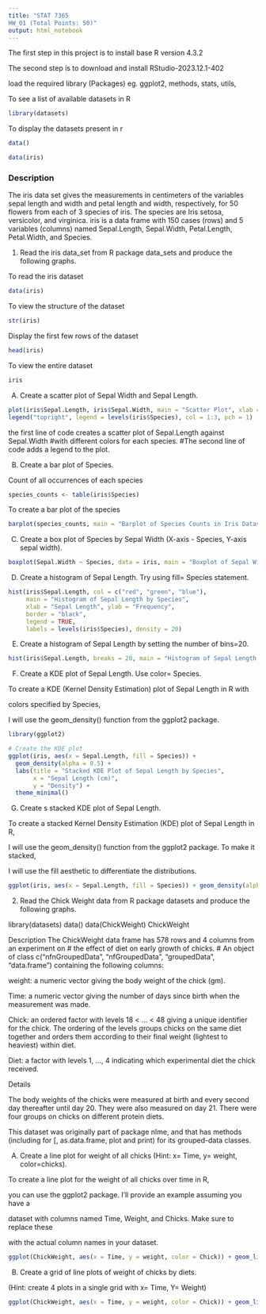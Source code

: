 ---
title: "STAT 7365 
HW_01 (Total Points: 50)"
output: html_notebook
---

The first step in this project is to install base R version 4.3.2

The second step is to download and install RStudio-2023.12.1-402

load the required library (Packages) eg. ggplot2, methods, stats, utils,

To see a list of available datasets in R

```{r}
library(datasets)
```

To display the datasets present in r

```{r}
data()
```

```{r}
data(iris)
```

### Description

The iris data set gives the measurements in centimeters of the variables sepal length and width and petal length and width, respectively, for 50 flowers from each of 3 species of iris. The species are Iris setosa, versicolor, and virginica. iris is a data frame with 150 cases (rows) and 5 variables (columns) named Sepal.Length, Sepal.Width, Petal.Length, Petal.Width, and Species.

1.  Read the iris data_set from R package data_sets and produce the following graphs.

To read the iris dataset

```{r}
data(iris)
```

To view the structure of the dataset

```{r}
str(iris)
```

Display the first few rows of the dataset

```{r}
head(iris)
```

To view the entire dataset

```{r}
iris
```

A)  Create a scatter plot of Sepal Width and Sepal Length.

```{r}
plot(iris$Sepal.Length, iris$Sepal.Width, main = "Scatter Plot", xlab = "Sepal Length", ylab = "Sepal Width", col = iris$Species)
legend("topright", legend = levels(iris$Species), col = 1:3, pch = 1)
```

the first line of code creates a scatter plot of Sepal.Length against Sepal.Width #with different colors for each species. #The second line of code adds a legend to the plot.

B)  Create a bar plot of Species.

Count of all occurrences of each species

```{r}
species_counts <- table(iris$Species)
```

To create a bar plot of the species

```{r}
barplot(species_counts, main = "Barplot of Species Counts in Iris Dataset", xlab = "Species", ylab = "Count", col = c("red", "green", "blue"), legend.text = TRUE)
```

C)  Create a box plot of Species by Sepal Width (X-axis - Species, Y-axis sepal width).

```{r}
boxplot(Sepal.Width ~ Species, data = iris, main = "Boxplot of Sepal Width by Species", xlab = "Species", ylab = "Sepal Width", col = c("red", "green", "blue"))
```

D)  Create a histogram of Sepal Length. Try using fill= Species statement.

```{r}
hist(iris$Sepal.Length, col = c("red", "green", "blue"),
     main = "Histogram of Sepal Length by Species",
     xlab = "Sepal Length", ylab = "Frequency",
     border = "black",
     legend = TRUE,
     labels = levels(iris$Species), density = 20)
```

E)  Create a histogram of Sepal Length by setting the number of bins=20.

```{r}
hist(iris$Sepal.Length, breaks = 20, main = "Histogram of Sepal Length (20 Bins)", xlab = "Sepal Length", ylab = "Frequency", border = "black")
```

F)  Create a KDE plot of Sepal Length. Use color= Species.

To create a KDE (Kernel Density Estimation) plot of Sepal Length in R with

colors specified by Species,

I will use the geom_density() function from the ggplot2 package.

```{r}
library(ggplot2)

# Create the KDE plot
ggplot(iris, aes(x = Sepal.Length, fill = Species)) +
  geom_density(alpha = 0.5) +
  labs(title = "Stacked KDE Plot of Sepal Length by Species",
       x = "Sepal Length (cm)",
       y = "Density") +
  theme_minimal()
```

G)  Create s stacked KDE plot of Sepal Length.

To create a stacked Kernel Density Estimation (KDE) plot of Sepal Length in R,

I will use the geom_density() function from the ggplot2 package. To make it stacked,

I will use the fill aesthetic to differentiate the distributions.

```{r}
ggplot(iris, aes(x = Sepal.Length, fill = Species)) + geom_density(alpha = 0.5) + labs(title = "Stacked KDE Plot of Sepal Length", x = "Sepal Length", y = "Density")
```

2.  Read the Chick Weight data from R package datasets and produce the following graphs.

library(datasets) data() data(ChickWeight) ChickWeight

Description The ChickWeight data frame has 578 rows and 4 columns from an experiment on \# the effect of diet on early growth of chicks. \# An object of class c("nfnGroupedData", "nfGroupedData", "groupedData", "data.frame") containing the following columns:

weight: a numeric vector giving the body weight of the chick (gm).

Time: a numeric vector giving the number of days since birth when the measurement was made.

Chick: an ordered factor with levels 18 \< ... \< 48 giving a unique identifier for the chick. The ordering of the levels groups chicks on the same diet together and orders them according to their final weight (lightest to heaviest) within diet.

Diet: a factor with levels 1, ..., 4 indicating which experimental diet the chick received.

Details

The body weights of the chicks were measured at birth and every second day thereafter until day 20. They were also measured on day 21. There were four groups on chicks on different protein diets.

This dataset was originally part of package nlme, and that has methods (including for [, as.data.frame, plot and print) for its grouped-data classes.

A)  Create a line plot for weight of all chicks (Hint: x= Time, y= weight, color=chicks).

To create a line plot for the weight of all chicks over time in R,

you can use the ggplot2 package. I'll provide an example assuming you have a

dataset with columns named Time, Weight, and Chicks. Make sure to replace these

with the actual column names in your dataset.

```{r}
ggplot(ChickWeight, aes(x = Time, y = weight, color = Chick)) + geom_line() + labs(title = "Line Plot of Weight over Time for Chicks", x = "Time", y = "Weight", color = "Chick")
```

B)  Create a grid of line plots of weight of chicks by diets.

(Hint: create 4 plots in a single grid with x= Time, Y= Weight)

```{r}
ggplot(ChickWeight, aes(x = Time, y = weight, color = Chick)) + geom_line() + facet_wrap(~Diet, scales = 'free_y') + labs(title = "Line Plots of Weight over Time by Diet", x = "Time", y = "Weight", color = "Chick")
```
